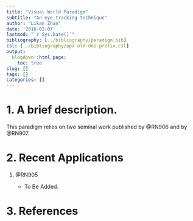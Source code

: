 ```yaml
---
title: "Visual World Paradigm"
subtitle: "An eye-tracking technique"
author: "Likan Zhan"
date: '2018-02-07'
lastmod: "`r Sys.Date()`"
bibliography: [../bibliography/paradigm.bib]
csl: [../bibliography/apa-old-doi-prefix.csl]
output:
  blogdown::html_page:
    toc: true
slug: []
tags: []
categories: []
---
```


# 1. A brief description.

   This paradigm relies on two seminal work published by @RN906 and by @RN907.


# 2. Recent Applications

1. @RN905

   - To Be Added.

# 3. References

